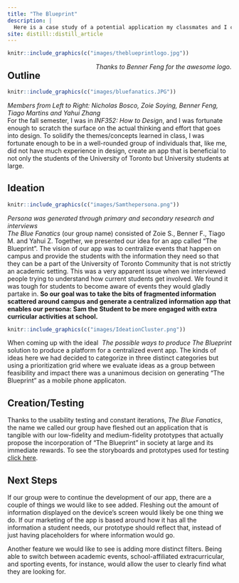 ```yaml
---
title: "The Blueprint"
description: |
  Here is a case study of a potential application my classmates and I came up with.
site: distill::distill_article
---
```


```r
knitr::include_graphics(c("images/theblueprintlogo.jpg")) 

```
[*Thanks to Benner Feng for the awesome logo.*]{style="float:right"}

<!-- Inspired by the code from https://github.com/RohanAlexander/website_redux to add photos and captions-->


## Outline
```r
knitr::include_graphics(c("images/bluefanatics.JPG"))

```
[*Members from Left to Right: Nicholas Bosco, Zoie Soying, Benner Feng, Tiago Martins and Yahui Zhang*]{style="float:right"}

For the fall semester, I was in *INF352: How to Design*, and I was fortunate enough to scratch the surface on the actual thinking and effort that goes into design. To solidify the themes/concepts learned in class, I was fortunate enough to be in a well-rounded group of individuals that, like me, did not have much experience in design, create an app that is beneficial to not only the students of the University of Toronto but University students at large.


## Ideation
```r
knitr::include_graphics(c("images/Samthepersona.png"))

```
[*Persona was generated through primary and secondary research and interviews*]{style="float:right"}

*The Blue Fanatics* (our group name) consisted of Zoie S., Benner F., Tiago M. and Yahui Z. Together, we presented our idea for an app called "The Blueprint". The vision of our app was to centralize events that happen on campus and provide the students with the information they need so that they can be a part of the University of Toronto Community that is not strictly an academic setting. This was a very apparent issue when we interviewed people trying to understand how current students get involved. We found it was tough for students to become aware of events they would gladly partake in. **So our goal was to take the bits of fragmented information scattered around campus and generate a centralized information app that enables our persona: Sam the Student to be more engaged with extra curricular activities at school.** 

```r
knitr::include_graphics(c("images/IdeationCluster.png"))

```
[*The possible ways to produce The Blueprint*]{style="float:right"}

When coming up with the ideal solution to produce a platform for a centralized event app. The kinds of ideas here we had decided to categorize in three distinct categories but using a prioritization grid where we evaluate ideas as a group between feasibility and impact there was a unanimous decision on generating "The Blueprint" as a mobile phone applicaton.


## Creation/Testing

Thanks to the usability testing and constant iterations, *The Blue Fanatics*, the name we called our group have fleshed out an application that is tangible with our low-fidelity and medium-fidelity prototypes that actually propose the incorporation of "The Blueprint" in society at large and its immediate rewards. To see the storyboards and prototypes used for testing [click here](https://app.mural.co/t/inf3527270/m/inf3527270/1638472354136/09cd464563ec112d7936917ab1e9d1e9407055a3?sender=u1c97820cdca68a9d94e21550).


## Next Steps
<!--This was grabbed from our paper on evolution for the next steps in regards to The Blueprint-->

If our group were to continue the development of our app, there are a couple of things we would like to see added. Fleshing out the amount of information displayed on the device’s screen would likely be one thing we do. If our marketing of the app is based around how it has all the information a student needs, our prototype should reflect that, instead of just having placeholders for where information would go.

Another feature we would like to see is adding more distinct filters. Being able to switch between academic events, school-affiliated extracurricular, and sporting events, for instance, would allow the user to clearly find what they are looking for.

